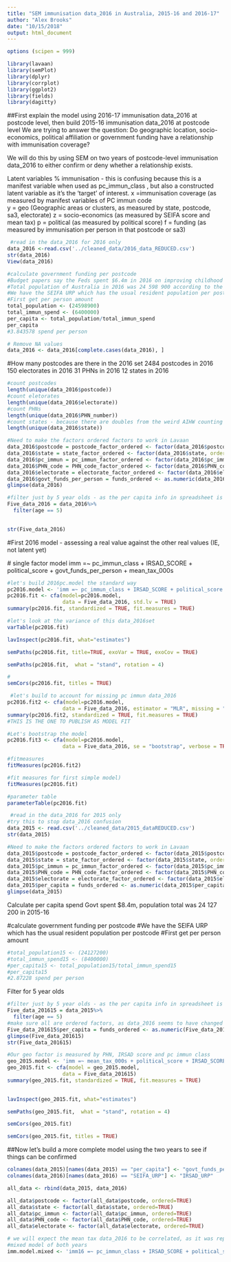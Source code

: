```yaml
---
title: "SEM immunisation data_2016 in Australia, 2015-16 and 2016-17"
author: "Alex Brooks"
date: "10/15/2018"
output: html_document
---
```


```r
options (scipen = 999)

library(lavaan)
library(semPlot)
library(dplyr)
library(corrplot)
library(ggplot2)
library(fields)
library(dagitty)
```
 
##First explain the model using 2016-17 immunisation data_2016 at postcode level, then build 2015-16 immunisation data_2016 at postcode level
We are trying to answer the question: Do geographic location, socio-economics, political affiliation or government funding have a relationship with immunisation coverage?

We will do this by using SEM on two years of postcode-level immunisation data_2016 to either confirm or deny whether a relationship exists.

Latent variables
% immunisation - this is confusing because this is a manifest variable when used as pc_immun_class , but also a constructed latent variable as it's the 'target' of interest. 
x =immunisation coverage (as measured by manifest variables of PC immun code   
y = geo (Geographic areas or clusters, as measured by state, postcode, sa3, electorate)
z = socio-economics (as measured by SEIFA score and mean tax)
p = political  (as measured by political score)
f = funding (as measured by immunisation per person in that postcode or sa3)
```r
 #read in the data_2016 for 2016 only
data_2016 <-read.csv('../cleaned_data/2016_data_REDUCED.csv')
str(data_2016)
View(data_2016)
```


```r
#calculate government funding per postcode
#Budget papers say the Feds spent $6.4m in 2016 on improving childhood immunisation rates
#Total population of Australia in 2016 was 24 598 900 according to the ABS
#We have the SEIFA URP which has the usual resident population per postcode
#First get per person amount
total_population <- (24598900)
total_immun_spend <- (6400000)
per_capita <- total_population/total_immun_spend
per_capita
#3.843578 spend per person

```
```r
# Remove NA values
data_2016 <- data_2016[complete.cases(data_2016), ]

```
#How many postcodes are there in the 2016 set
2484 postcodes in 2016
150 electorates in 2016
31 PHNs in 2016
12 states in 2016
```r
#count postcodes
length(unique(data_2016$postcode))
#count eletorates
length(unique(data_2016$electorate))
#count PHNs
length(unique(data_2016$PHN_number))
#count states - because there are doubles from the weird AIHW counting
length(unique(data_2016$state))
```

```r
#Need to make the factors ordered factors to work in Lavaan
data_2016$postcode = postcode_factor_ordered <- factor(data_2016$postcode, ordered = TRUE)
data_2016$state = state_factor_ordered <- factor(data_2016$state, ordered = TRUE)
data_2016$pc_immun = pc_immun_factor_ordered <- factor(data_2016$pc_immun, ordered = TRUE)
data_2016$PHN_code = PHN_code_factor_ordered <- factor(data_2016$PHN_code, ordered = TRUE)
data_2016$electorate = electorate_factor_ordered <- factor(data_2016$electorate, ordered = TRUE)
data_2016$govt_funds_per_person = funds_ordered <- as.numeric(data_2016$govt_funds_per_person)
glimpse(data_2016)
```


```r
#filter just by 5 year olds - as the per capita info in spreadsheet is duplicating by age group
Five_data_2016 = data_2016%>%
  filter(age == 5) 

  
str(Five_data_2016)
```



#First 2016 model - assessing a real value against the other real values (IE, not latent yet)

  # single factor model
    imm =~ pc_immun_class + IRSAD_SCORE + political_score + govt_funds_per_person + mean_tax_000s
    

```r
#let's build 2016pc.model the standard way
pc2016.model <- 'imm =~ pc_immun_class + IRSAD_SCORE + political_score + govt_funds_per_person + mean_tax_000s'
pc2016.fit <- cfa(model=pc2016.model,
                  data = Five_data_2016, std.lv = TRUE)
summary(pc2016.fit, standardized = TRUE, fit.measures = TRUE)
```
```r
#let's look at the variance of this data_2016set
varTable(pc2016.fit)
```

```r
lavInspect(pc2016.fit, what="estimates")
```

```r

semPaths(pc2016.fit, title=TRUE, exoVar = TRUE, exoCov = TRUE)
```

```r
semPaths(pc2016.fit,  what = "stand", rotation = 4)
```

```r
#
semCors(pc2016.fit, titles = TRUE)
```

```r
 #let's build to account for missing pc immun data_2016
pc2016.fit2 <- cfa(model=pc2016.model,
                  data = Five_data_2016, estimator = "MLR", missing = "ml")
summary(pc2016.fit2, standardized = TRUE, fit.measures = TRUE)
#THIS IS THE ONE TO PUBLISH AS MODEL FIT
```

```r
#Let's bootstrap the model
pc2016.fit3 <- cfa(model=pc2016.model,
                  data = Five_data_2016, se = "bootstrap", verbose = TRUE, bootstrap = 1000)

```

```r
#fitmeasures
fitMeasures(pc2016.fit2)
```

```r
#fit measures for first simple model)
fitMeasures(pc2016.fit)
```

```r
#parameter table
parameterTable(pc2016.fit)
```

```r
 #read in the data_2016 for 2015 only
#try this to stop data_2016 confusion
data_2015 <- read.csv('../cleaned_data/2015_dataREDUCED.csv')
str(data_2015)
```
```r
#Need to make the factors ordered factors to work in Lavaan
data_2015$postcode = postcode_factor_ordered <- factor(data_2015$postcode, ordered = TRUE)
data_2015$state = state_factor_ordered <- factor(data_2015$state, ordered = TRUE)
data_2015$pc_immun = pc_immun_factor_ordered <- factor(data_2015$pc_immun, ordered = TRUE)
data_2015$PHN_code = PHN_code_factor_ordered <- factor(data_2015$PHN_code, ordered = TRUE)
data_2015$electorate = electorate_factor_ordered <- factor(data_2015$electorate, ordered = TRUE)
data_2015$per_capita = funds_ordered <- as.numeric(data_2015$per_capita)
glimpse(data_2015)
```

 
 Calculate per capita spend 
 Govt spent $8.4m, population total was 24 127 200 in 2015-16

#calculate government funding per postcode
 #We have the SEIFA URP which has the usual resident population per postcode
#First get per person amount
```r
#total_population15 <- (24127200)
#total_immun_spend15 <- (8400000)
#per_capita15 <- total_population15/total_immun_spend15
#per_capita15
#2.87228 spend per person
```

Filter for 5 year olds
```r
#filter just by 5 year olds - as the per capita info in spreadsheet is duplicating by age group
Five_data_201615 = data_2015%>%
  filter(age == 5) 
#make sure all are ordered factors, as data_2016 seems to have changed from previous str
Five_data_201615$per_capita = funds_ordered <- as.numeric(Five_data_201615$per_capita)
glimpse(Five_data_201615)
str(Five_data_201615)
```

```r
#Our geo factor is measured by PHN, IRSAD score and pc immun class
geo_2015.model <- 'imm =~ mean_tax_000s + political_score + IRSAD_SCORE + per_capita + pc_immun_class'
geo_2015.fit <- cfa(model = geo_2015.model,
                  data = Five_data_201615)
summary(geo_2015.fit, standardized = TRUE, fit.measures = TRUE)
  
```


```r
lavInspect(geo_2015.fit, what="estimates")
```

```r
semPaths(geo_2015.fit,  what = "stand", rotation = 4)
```

```r
semCors(geo_2015.fit)
```


```r
semCors(geo_2015.fit, titles = TRUE)
```

##Now let's build a more complete model using the two years to see if things can be confirmed
```r

colnames(data_2015)[names(data_2015) == "per_capita"] <- "govt_funds_per_person"
colnames(data_2016)[names(data_2016) == "SEIFA_URP"] <- "IRSAD_URP"

all_data <- rbind(data_2015, data_2016)

all_data$postcode <- factor(all_data$postcode, ordered=TRUE)
all_data$state <- factor(all_data$state, ordered=TRUE)
all_data$pc_immun <- factor(all_data$pc_immun, ordered=TRUE)
all_data$PHN_code <- factor(all_data$PHN_code, ordered=TRUE)
all_data$electorate <- factor(all_data$electorate, ordered=TRUE)

```

```r
# we will expect the mean tax data_2016 to be correlated, as it was repeated across the years due to lack of availability in 2016
#mixed model of both years
imm.model.mixed <- 'imm16 =~ pc_immun_class + IRSAD_SCORE + political_score + govt_funds_per_person + mean_tax_000s
```


